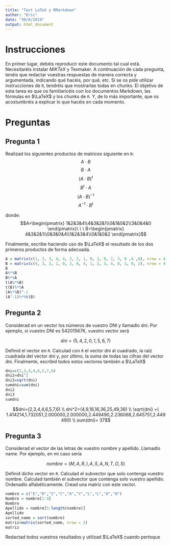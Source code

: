 ```yaml
---
title: "Test LaTeX y RMarkdown"
author: "Eric"
date: "30/8/2019"
output: html_document
---
```


# Instrucciones
En primer lugar, debéis reproducir este documento tal cual está. Necesitaréis instalar $MiKTeX$ y Texmaker.
A continuación de cada pregunta, tenéis que redactar vuestras respuestas de manera correcta y argumentada,
indicando qué hacéis, por qué, etc. Si se os pide utilizar instrucciones de `R`, tendréis que mostrarlas todas en
chunks.
El objetivo de esta tarea es que os familiaricéis con los documentos Markdown, las fórmulas en $\LaTeX$ y los
chunks de `R`. Y, de lo más importante, que os acostumbréis a explicar lo que hacéis en cada momento.

# Preguntas

## Pregunta 1

Realizad los siguientes productos de matrices siguiente en `R`:
$$A\cdot B$$
$$B\cdot A$$
$$\left(A\cdot B\right)^t$$
$$B^t\cdot A$$
$$\left(A\cdot B\right)^{-1}$$
$$A^{-1}\cdot B^t$$

donde:
$$A=\begin{pmatrix} 1&2&3&4\\4&3&2&1\\0&1&0&2\\3&0&4&0 \end{pmatrix}\ \ \ B=\begin{pmatrix} 4&3&2&1\\0&3&0&4\\1&2&3&4\\0&1&0&2 \end{pmatrix}$$

Finalmente, escribe haciendo uso de $\LaTeX$ el resultado de los dos primeros productos de forma adecuada.

```r
A = matrix(c(1, 2, 3, 4, 4, 3, 2, 1, 0, 1, 0, 2, 3, 0 ,4 ,0), nrow = 4, byrow = T)
B = matrix(c(4, 3, 2, 1, 0, 3, 0, 4, 1, 2, 3, 4, 0, 1, 0, 2), nrow = 4, byrow=T)
B
A%*%B
B%*%A
t(A%*%B)
t(B)%*%A
(A%*%B)^-1
(A^-1)%*%t(B)
```

## Pregunta 2

Considerad en un vector los números de vuestro DNI y llamadlo dni. Por ejemplo, si vuestro DNI es
54201567K, vuestro vector será

$$dni=(5,4,2,0,1,5,6,7)$$

Definid el vector en `R`. Calculad con `R` el vector dni al cuadrado, la raíz cuadrada del vector dni y, por último,
la suma de todas las cifras del vector dni.
Finalmente, escribid todos estos vectores también a $\LaTeX$
```r
dni=c(2,3,4,4,6,5,7,6)
dni2=dni^2
dni3=sqrt(dni)
sumdni=sum(dni)
dni2
dni3
sumdni
```

$$dni=(2,3,4,4,6,5,7,6) \\ dni^2=(4,9,16,16,36,25,49,36) \\ \sqrt{dni} =( 1.414214,1.732051,2.000000,2.000000,2.449490,2.236068,2.645751,2.449490) \\ sum(dni)= 37$$

## Pregunta 3

Considerad el vector de las letras de vuestro nombre y apellido. Llamadlo name. Por ejemplo, en mi caso sería

$$nombre = (M,A,R,I,A,S,A,N,T,O,S)$$

Definid dicho vector en `R`. Calculad el subvector que solo contenga vuestro nombre. Calculad también el
subvector que contenga solo vuestro apellido. Ordenadlo alfabéticamente. Cread una matriz con este vector.

```r
nombre = c("E","R","I","C","A","Y","L","L","O","N")
Nombre = nombre[1:4]
Nombre
Apellido = nombre[5:length(nombre)]
Apellido
sorted_name = sort(nombre)
matriz=matrix(sorted_name, nrow = 2)
matriz
```


Redactad todos vuestros resultados y utilizad $\LaTeX$ cuando pertoque